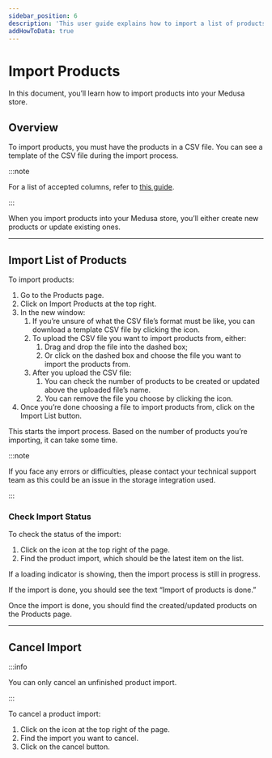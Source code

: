 ```yaml
---
sidebar_position: 6
description: 'This user guide explains how to import a list of products into Medusa using the admin.'
addHowToData: true
---
```



# Import Products

In this document, you’ll learn how to import products into your Medusa store.

## Overview

To import products, you must have the products in a CSV file. You can see a template of the CSV file during the import process.

:::note

For a list of accepted columns, refer to [this guide](../../modules/products/admin/import-products.mdx#csv-file).

:::

When you import products into your Medusa store, you’ll either create new products or update existing ones.

---

## Import List of Products

To import products:

1. Go to the Products page.
2. Click on Import Products at the top right.
3. In the new window:
    1. If you’re unsure of what the CSV file’s format must be like, you can download a template CSV file by clicking the <UiIcon lightIcon="https://res.cloudinary.com/dza7lstvk/image/upload/v1667999458/Medusa%20Docs/UI%20Icons/fhRqHS3_kwmafj.png" darkIcon="https://res.cloudinary.com/dza7lstvk/image/upload/v1667999472/Medusa%20Docs/UI%20Icons/HdVNMNy_qrk8ez.png" alt="download" /> icon.
    2. To upload the CSV file you want to import products from, either:
        1. Drag and drop the file into the dashed box;
        2. Or click on the dashed box and choose the file you want to import the products from.
    3. After you upload the CSV file:
        1. You can check the number of products to be created or updated above the uploaded file’s name.
        2. You can remove the file you choose by clicking the <UiIcon lightIcon="https://res.cloudinary.com/dza7lstvk/image/upload/v1667999273/Medusa%20Docs/UI%20Icons/7hztVhj_mj6mxu.png" darkIcon="https://res.cloudinary.com/dza7lstvk/image/upload/v1667999290/Medusa%20Docs/UI%20Icons/1yp4PNt_vzwnhf.png" alt="trash" /> icon.
4. Once you’re done choosing a file to import products from, click on the Import List button.

This starts the import process. Based on the number of products you’re importing, it can take some time.

:::note

If you face any errors or difficulties, please contact your technical support team as this could be an issue in the storage integration used.

:::

### Check Import Status

To check the status of the import:

1. Click on the <UiIcon lightIcon="https://res.cloudinary.com/dza7lstvk/image/upload/v1667999016/Medusa%20Docs/UI%20Icons/mWhpxNX_xteuos.png" darkIcon="https://res.cloudinary.com/dza7lstvk/image/upload/v1667999044/Medusa%20Docs/UI%20Icons/tE8LOXk_puyrib.png" alt="bell" /> icon at the top right of the page.
2. Find the product import, which should be the latest item on the list.

If a loading indicator is showing, then the import process is still in progress.

If the import is done, you should see the text “Import of products is done.”

Once the import is done, you should find the created/updated products on the Products page.

---

## Cancel Import

:::info

You can only cancel an unfinished product import.

:::

To cancel a product import:

1. Click on the <UiIcon lightIcon="https://res.cloudinary.com/dza7lstvk/image/upload/v1667999016/Medusa%20Docs/UI%20Icons/mWhpxNX_xteuos.png" darkIcon="https://res.cloudinary.com/dza7lstvk/image/upload/v1667999044/Medusa%20Docs/UI%20Icons/tE8LOXk_puyrib.png" alt="bell" /> icon at the top right of the page.
2. Find the import you want to cancel.
3. Click on the cancel button.